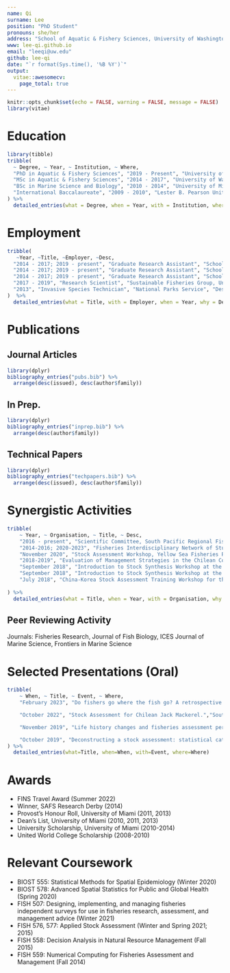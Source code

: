 ```yaml
---
name: Qi
surname: Lee
position: "PhD Student"
pronouns: she/her
address: "School of Aquatic & Fishery Sciences, University of Washington, Seattle, WA, USA"
www: lee-qi.github.io
email: "leeqi@uw.edu"
github: lee-qi
date: "`r format(Sys.time(), '%B %Y')`"
output:
  vitae::awesomecv:
    page_total: true
---
```


```r
knitr::opts_chunk$set(echo = FALSE, warning = FALSE, message = FALSE)
library(vitae)
```

# Education

```r
library(tibble)
tribble(
  ~ Degree, ~ Year, ~ Institution, ~ Where,
  "PhD in Aquatic & Fishery Sciences", "2019 - Present", "University of Washington", "Seattle, Washington, USA",
  "MSc in Aquatic & Fishery Sciences", "2014 - 2017", "University of Washington", "Seattle, Washington, USA",
  "BSc in Marine Science and Biology", "2010 - 2014", "University of Miami", "Coral Gables, Florida, USA",
  "International Baccalaureate", "2009 - 2010", "Lester B. Pearson United World College of the Pacific", "Victoria, British Columbia, Canada"
) %>%
  detailed_entries(what = Degree, when = Year, with = Institution, where = Where)
```

# Employment

```r
tribble(
   ~Year, ~Title, ~Employer, ~Desc,
  "2014 - 2017; 2019 - present", "Graduate Research Assistant", "School of Aquatic & Fishery Sciences, University of Washington", "Mentored and collaborated with fisheriies scientists from China.",
  "2014 - 2017; 2019 - present", "Graduate Research Assistant", "School of Aquatic & Fishery Sciences, University of Washington", "Assisted with Stock Synthesis workshops (2020, 2023).",
  "2014 - 2017; 2019 - present", "Graduate Research Assistant", "School of Aquatic & Fishery Sciences, University of Washington", "Co-organised SAFS Quantitative Seminar (Spring 2023)",
  "2017 - 2019", "Research Scientist", "Sustainable Fisheries Group, University of California, Santa Barbara", "Conducted assessments and management strategy evaluations for fisheries in China, Barbuda, and California.",
  "2013", "Invasive Species Technician", "National Parks Service", "Designed and conducted SCUBA surveys of invasive lionfish in the Dry Tortugas and the Everglades National Parks."
)  %>%
  detailed_entries(what = Title, with = Employer, when = Year, why = Desc)
```

# Publications

## Journal Articles
```r
library(dplyr)
bibliography_entries("pubs.bib") %>%
  arrange(desc(issued), desc(author$family))
```

## In Prep.
```r
library(dplyr)
bibliography_entries("inprep.bib") %>%
  arrange(desc(author$family))
```


## Technical Papers

```r
library(dplyr)
bibliography_entries("techpapers.bib") %>%
  arrange(desc(issued), desc(author$family))
```

# Synergistic Activities
```r
tribble(
    ~ Year, ~ Organisation, ~ Title, ~ Desc,
    "2016 - present", "Scientific Committee, South Pacific Regional Fisheries Management Organisation", "Fisheries Stock Assessment Consultant", "Provide technical guidance and assistance in developing the Chilean jack mackerel (Trachurus murphyi) stock assessment",
    "2014-2016; 2020-2023", "Fisheries Interdisciplinary Network of Students", "Graduate Student Symposium Organiser; Curriculum Committee; Peer Mentor in Peer Mentor Programme", "Organised symposiums and provided a graduate student perspective on the SAFS Curriculum Committee",
    "November 2020", "Stock Assessment Workshop, Yellow Sea Fisheries Research Institute, Ocean University of China, and University of Washington", "Instructor", "Worked with Chinese assessment scientists and students on quantitative methods for population dynamics",
    "2018-2019", "Evaluation of Management Strategies in the Chilean Common Sardine and Anchoveta Fisheries, Invited Consultant", "Invited Participant", "Worked with Chilean assessment scientists to prepare Stock Synthesis models for common sardine and anchoveta and provide technical advice",
    "September 2018", "Introduction to Stock Synthesis Workshop at the Instituto de Investigación Pesquera (Inpesca)", "Instructor", "Worked with Chilean assessment scientists to adapt and construct models for common sardine and southern hake in Stock Synthesis",
    "September 2018", "Introduction to Stock Synthesis Workshop at the Instituto de Investigación Pesquera (Inpesca)", "Instructor", "Conducted in both English and Spanish",
    "July 2018", "China-Korea Stock Assessment Training Workshop for the Yellow Sea Large Marine Ecosystem", "Invited Expert", "Provided advice based on stock assessment methods in the U.S. for future joint management of small yellow croaker and blue swimming crab in the Yellow Sea"
    
) %>%
  detailed_entries(what = Title, when = Year, with = Organisation, why = Desc)
```

## Peer Reviewing Activity
Journals: Fisheries Research, Journal of Fish Biology, ICES Journal of Marine Science, Frontiers in Marine Science

# Selected Presentations (Oral)

```r
tribble(
    ~ When, ~ Title, ~ Event, ~ Where,
    "February 2023", "Do fishers go where the fish go? A retrospective analysis on the pollock fishery in the Eastern Bering Sea", "SAFS Quantitative Seminar", "Seattle, USA",

    "October 2022", "Stock Assessment for Chilean Jack Mackerel.","South Pacific Regional Fisheries Management Organisation Scientific Committee Meeting","Seoul, South Korea",

    "November 2019", "Life history changes and fisheries assessment performance", "Graduate Student Symposium","Seattle, USA",

    "October 2019", "Deconstructing a stock assessment: statistical catch-at-age models", "Stock Assessment Research Project Workshop on Chinese Fisheries Stock Assessments","Seattle, USA"
) %>% 
  detailed_entries(what=Title, when=When, with=Event, where=Where)
```

# Awards
- FINS Travel Award (Summer 2022)
- Winner, SAFS Research Derby (2014)
- Provost’s Honour Roll, University of Miami (2011, 2013)
- Dean’s List, University of Miami (2010, 2011, 2013)
- University Scholarship, University of Miami (2010-2014)
- United World College Scholarship (2008-2010)

# Relevant Coursework
- BIOST 555: Statistical Methods for Spatial Epidemiology (Winter 2020)
- BIOST 578: Advanced Spatial Statistics for Public and Global Health (Spring 2020)
- FISH 507: Designing, implementing, and managing fisheries independent surveys for use in fisheries research, assessment, and management advice (Winter 2021)
- FISH 576, 577: Applied Stock Assessment (Winter and Spring 2021; 2015)
- FISH 558: Decision Analysis in Natural Resource Management (Fall 2015)
- FISH 559: Numerical Computing for Fisheries Assessment and Management (Fall 2014)